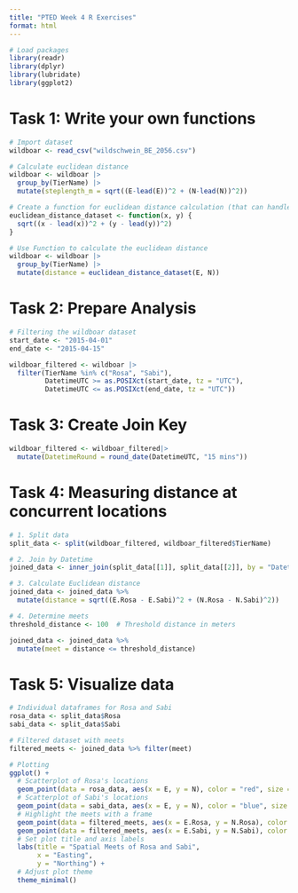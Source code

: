 ```yaml
---
title: "PTED Week 4 R Exercises"
format: html
---
```



```r
# Load packages
library(readr)
library(dplyr)
library(lubridate)
library(ggplot2)
```

# Task 1: Write your own functions
```r
# Import dataset
wildboar <- read_csv("wildschwein_BE_2056.csv")

# Calculate euclidean distance
wildboar <- wildboar |> 
  group_by(TierName) |> 
  mutate(steplength_m = sqrt((E-lead(E))^2 + (N-lead(N))^2))

# Create a function for euclidean distance calculation (that can handle vectors)
euclidean_distance_dataset <- function(x, y) {
  sqrt((x - lead(x))^2 + (y - lead(y))^2)
}

# Use Function to calculate the euclidean distance
wildboar <- wildboar |> 
  group_by(TierName) |> 
  mutate(distance = euclidean_distance_dataset(E, N))
```

# Task 2: Prepare Analysis
```r
# Filtering the wildboar dataset
start_date <- "2015-04-01"
end_date <- "2015-04-15"

wildboar_filtered <- wildboar |> 
  filter(TierName %in% c("Rosa", "Sabi"),
         DatetimeUTC >= as.POSIXct(start_date, tz = "UTC"),
         DatetimeUTC <= as.POSIXct(end_date, tz = "UTC"))
```

# Task 3: Create Join Key
```r
wildboar_filtered <- wildboar_filtered|> 
  mutate(DatetimeRound = round_date(DatetimeUTC, "15 mins"))
```

# Task 4: Measuring distance at concurrent locations
```r
# 1. Split data
split_data <- split(wildboar_filtered, wildboar_filtered$TierName)

# 2. Join by Datetime
joined_data <- inner_join(split_data[[1]], split_data[[2]], by = "DatetimeRound", suffix = c(".Rosa", ".Sabi"))

# 3. Calculate Euclidean distance
joined_data <- joined_data %>%
  mutate(distance = sqrt((E.Rosa - E.Sabi)^2 + (N.Rosa - N.Sabi)^2))

# 4. Determine meets
threshold_distance <- 100  # Threshold distance in meters

joined_data <- joined_data %>%
  mutate(meet = distance <= threshold_distance)
```

# Task 5: Visualize data
```r
# Individual dataframes for Rosa and Sabi
rosa_data <- split_data$Rosa
sabi_data <- split_data$Sabi

# Filtered dataset with meets
filtered_meets <- joined_data %>% filter(meet)

# Plotting
ggplot() +
  # Scatterplot of Rosa's locations
  geom_point(data = rosa_data, aes(x = E, y = N), color = "red", size = 1, alpha = 0.2) +
  # Scatterplot of Sabi's locations
  geom_point(data = sabi_data, aes(x = E, y = N), color = "blue", size = 1, alpha = 0.2) +
  # Highlight the meets with a frame
  geom_point(data = filtered_meets, aes(x = E.Rosa, y = N.Rosa), color = "black", size = 1, shape = 21, fill = NA, stroke = 1) +
  geom_point(data = filtered_meets, aes(x = E.Sabi, y = N.Sabi), color = "black", size = 1, shape = 21, fill = NA, stroke = 1) +
  # Set plot title and axis labels
  labs(title = "Spatial Meets of Rosa and Sabi",
       x = "Easting",
       y = "Northing") +
  # Adjust plot theme
  theme_minimal()
```

